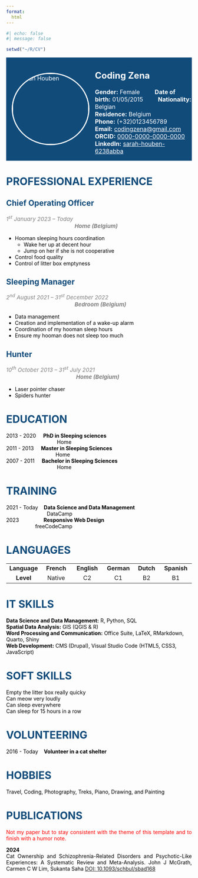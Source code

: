 ---
format: 
  html
---

```{r}
#| echo: false
#| message: false

setwd("~/R/CV")
```

::: column-page
::: {style="background-color:#104B7A; color:white; display:flex; align-items:center; font-size:16px;"}
::: {style="flex-shrink:0;"}
<img src="zena.jpg" alt="Sarah Houben" style="margin: 15px 15px; border-radius: 50%; border: 3px solid #fff; width: 205px; height: 190px;"/>
:::

<div>

<h2>Coding Zena</h2>

**Gender:** Female         **Date of birth:** 01/05/2015         **Nationality:** Belgian\
**Residence:** Belgium\
**Phone:** (+32)0123456789\
**Email:** <a href="mailto:codingzena@gmail.com" style="color:white;">codingzena\@gmail.com</a>\
**ORCID:** <a href="https://orcid.org/" style="color:white;">0000-0000-0000-0000</a>\
**LinkedIn:** <a href="https://www.linkedin.com/in/sarah-houben-6238abba/" style="color:white;">sarah-houben-6238abba</a>

</div>
:::
:::

# PROFESSIONAL EXPERIENCE {style="color: #104B7A;"}

## Chief Operating Officer {style="color:  #104B7A;"}

::: {style="color: gray; font-style: italic; font-size:15px;"}
*1^st^ January 2023 – Today*                                                                                                                          **Home (Belgium)**
:::

::: {style="color: black; margin-top: 10px; text-align: justify;"}
-   Hooman sleeping hours coordination 
    -   Wake her up at decent hour
    -   Jump on her if she is not cooperative 
-   Control food quality
-   Control of litter box emptyness
:::

## Sleeping Manager {style="color:  #104B7A;"}

::: {style="color: gray; font-style: italic; font-size:15px;"}
*2^nd^ August 2021 – 31^st^ December 2022*                                                                                                 **Bedroom (Belgium)**
:::

::: {style="color: black; text-align: justify;"}
-   Data management
-   Creation and implementation of a wake-up alarm
-   Coordination of my hooman sleep hours
-   Ensure my hooman does not sleep too much
:::

## Hunter {style="color:  #104B7A;"}

::: {style="color: gray; font-style: italic; font-size:15px;"}
*10^th^ October 2013 – 31^st^ July 2021*                                                                                                            **Home (Belgium)**
:::

::: {style="color: black; text-align: justify;"}
-   Laser pointer chaser 
-   Spiders hunter
:::

# EDUCATION {style="color:  #104B7A;"}

::: {style="color: black"}
2013 - 2020     **PhD in Sleeping sciences**                                                                                              Home\
2011 - 2013     **Master in Sleeping Sciences**                                                                                         Home\
2007 - 2011     **Bachelor in Sleeping Sciences**                                                                                      Home\
:::

# TRAINING {style="color:  #104B7A;"}

::: {style="color: black"}
2021 - Today    **Data Science and Data Management**                                                                   DataCamp\
2023                 **Responsive Web Design**                                                                                 freeCodeCamp\
:::

# LANGUAGES {style="color:  #104B7A;"}

::: {style="color: black"}
|              |            |             |            |           |             |
|:------------:|:----------:|:-----------:|:----------:|:---------:|:-----------:|
| **Language** | **French** | **English** | **German** | **Dutch** | **Spanish** |
|  **Level**   |   Native   |     C2      |     C1     |    B2     |     B1      |
:::

# IT SKILLS {style="color:  #104B7A;"}

::: {style="color: black;"}
**Data Science and Data Management:** R, Python, SQL\
**Spatial Data Analysis:** GIS (QGIS & R)\
**Word Processing and Communication:** Office Suite, LaTeX, RMarkdown, Quarto, Shiny\
**Web Development:** CMS (Drupal), Visual Studio Code (HTML5, CSS3, JavaScript)\
:::

# SOFT SKILLS {style="color:  #104B7A;"}

::: {style="color: black"}
Empty the litter box really quicky \
Can meow very loudly \
Can sleep everywhere \
Can sleep for 15 hours in a row \
:::

# VOLUNTEERING {style="color:  #104B7A;"}

::: {style="color: black"}
2016 - Today    **Volunteer in a cat shelter**
:::

# HOBBIES {style="color:  #104B7A;"}

::: {style="color: black"}
Travel, Coding, Photography, Treks, Piano, Drawing, and Painting
:::

# PUBLICATIONS {style="color:  #104B7A;"}


::: {style="color: red; text-align: justify;"}
Not my paper but to stay consistent with the theme of this template and to finish with a humor note.
:::

::: {style="color: black; text-align: justify;"}

**2024** \
Cat Ownership and Schizophrenia-Related Disorders and Psychotic-Like Experiences: A Systematic Review and Meta-Analysis.
John J McGrath, Carmen C W Lim, Sukanta Saha
[DOI: 10.1093/schbul/sbad168](https://pubmed.ncbi.nlm.nih.gov/38041862/)\
:::
